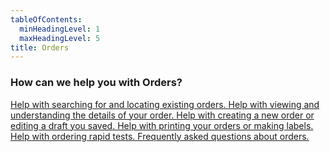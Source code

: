 ```yaml
---
tableOfContents:
  minHeadingLevel: 1
  maxHeadingLevel: 5
title: Orders
---
```


### How can we help you with Orders?


<CardGrid stagger>
	<a href="/orders/search">
    <Card title="Orders Search" icon="seti:happenings" iconBg="blue" iconText="blue">
		Help with searching for and locating existing orders.
	</Card></a>
	<a href="/orders/details">
    <Card title="Orders Details" icon="seti:odata" iconBg="blue" iconText="blue">
		Help with viewing and understanding the details of your order.
	</Card></a>
	<a href="/orders/add_edit">
    <Card title="Orders Add / Edit" icon="pencil" iconBg="blue" iconText="blue">
		Help with creating a new order or editing a draft you saved.
	</Card></a>
	<a href="/orders/printoptions">
    <Card title="Printing Orders" icon="document" iconBg="blue" iconText="blue">
		Help with printing your orders or making labels.
	</Card></a>
	<a href="/orders/rapidtest">
    <Card title="Rapid Test" icon="seti:swift" iconBg="blue" iconText="blue">
		Help with ordering rapid tests.
	</Card></a>
	<a href="/orders/faq">
    <Card title="Orders FAQ" icon="information" iconBg="blue" iconText="blue">
		Frequently asked questions about orders.
	</Card></a>
</CardGrid>
